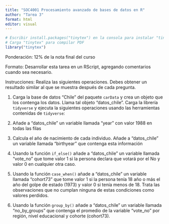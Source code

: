 ```yaml
---
title: "SOC4001 Procesamiento avanzado de bases de datos en R"
author: "Tarea 3"
format: html
editor: visual
---
```


```r
# Escribir install.packages("tinytex") en la consola para instalar "tinytex"
# Carga "tinytex" para compilar PDF
library("tinytex")
```

Ponderación: 12% de la nota final del curso

Formato: Desarrollar esta tarea en un RScript, agregando comentarios cuando sea necesario.

Instrucciones: Realiza las siguientes operaciones. Debes obtener un resultado similar al que se muestra después de cada pregunta.

1)  Carga la base de datos "Chile" del paquete `carData` y crea un objeto que los contenga los datos. Llama tal objeto "datos_chile". Carga la librería `tidyverse` y ejecuta la siguientes operaciones usando las herramientas contenidas de `tidyverse`:


2)  Añade a "datos_chile" un variable llamada "year" con valor 1988 en todas las filas



3)  Calcula el año de nacimiento de cada individuo. Añade a "datos_chile" un variable llamada "birthyear" que contenga esta información



4)  Usando la función `if_else()` añade a "datos_chile" un variable llamada "vote_no" que tome valor 1 si la persona declara que votará por el No y valor 0 en cualquier otra caso.



5)  Usando la función `case_when()` añade a "datos_chile" un variable llamada "cohort73" que tome valor 1 si la persona tenía 18 año o más el año del golpe de estado (1973) y valor 0 si tenía menos de 18. Trata las observaciones que no cumplan ninguna de estas condiciones como valores perdidos.



6)  Usando la función `group_by()` añade a "datos_chile" un variable llamada "no_by_groups" que contenga el promedio de la variable "vote_no" por región, nivel educacional y cohorte (cohort73).



